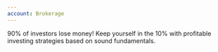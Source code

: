 ```yaml
---
account: Brokerage
---
```


90% of investors lose money! Keep yourself in the 10%
with profitable investing strategies based on sound fundamentals.
